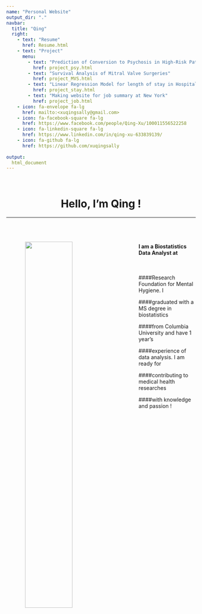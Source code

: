 ---
name: "Personal Website"
output_dir: "."
navbar:
  title: "Qing"
  right:
    - text: "Resume"
      href: Resume.html
    - text: "Project"
      menu:
        - text: "Prediction of Conversion to Psychosis in High-Risk Patients"
          href: project_psy.html
        - text: "Survival Analysis of Mitral Valve Surgeries"
          href: project_MVS.html
        - text: "Linear Regression Model for length of stay in Hospital"
          href: project_stay.html
        - text: "Making website for job summary at New York"
          href: project_job.html
    - icon: fa-envelope fa-lg
      href: mailto:<xuqingsally@gmail.com>
    - icon: fa-facebook-square fa-lg
      href: https://www.facebook.com/people/Qing-Xu/100011556522258
    - icon: fa-linkedin-square fa-lg
      href: https://www.linkedin.com/in/qing-xu-633839139/
    - icon: fa-github fa-lg
      href: https://github.com/xuqingsally
    
output:
  html_document
---
<br>
<center> <h1>Hello, I'm Qing !</h1> </center>
***
<img align= "left" src="1.jpg" width="50%" HSPACE="50" VSPACE="50"/>
<br>
<br>

#### I am a **Biostatistics Data Analyst** at
<br>

####Research Foundation for Mental Hygiene. I 
<br>

####graduated with a MS degree in biostatistics 
<br>  

####from Columbia University and have 1 year's 
<br>

####experience of data analysis. I am ready for 
<br>

####contributing to medical health researches 
<br>

####with knowledge and passion !
